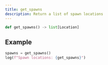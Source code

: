 ```yaml
---
title: get_spawns
description: Return a list of spawn locations
---
```


```py
def get_spawns() -> list[Location]
```

## Example

```py
spawns = get_spawns()
log(f"Spawn locations: {get_spawns}")
```
